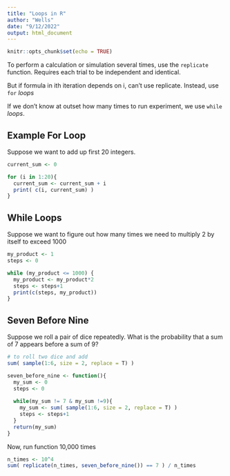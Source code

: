 ```yaml
---
title: "Loops in R"
author: "Wells"
date: "9/12/2022"
output: html_document
---
```


```r
knitr::opts_chunk$set(echo = TRUE)
```


To perform a calculation or simulation several times, use the `replicate` function. Requires each trial to be independent and identical. 

But if formula in ith iteration depends on i, can't use replicate. Instead, use `for` *loops*

If we don't know at outset how many times to run experiment, we use `while` *loops*.

## Example For Loop

Suppose we want to add up first 20 integers.


```r
current_sum <- 0

for (i in 1:20){
  current_sum <- current_sum + i
  print( c(i, current_sum) )
}

```


## While Loops

Suppose we want to figure out how many times we need to multiply 2 by itself to exceed 1000


```r
my_product <- 1
steps <- 0

while (my_product <= 1000) {
  my_product <- my_product*2
  steps <- steps+1
  print(c(steps, my_product))
}


```

## Seven Before Nine

Suppose we roll a pair of dice repeatedly. What is the probability that a sum of 7 appears before a sum of 9?

```r
# to roll two dice and add
sum( sample(1:6, size = 2, replace = T) ) 
```

```r
seven_before_nine <- function(){
  my_sum <- 0
  steps <- 0
  
  while(my_sum != 7 & my_sum !=9){
    my_sum <- sum( sample(1:6, size = 2, replace = T) )
    steps <- steps+1
  }
  return(my_sum)
}
```


Now, run function 10,000 times

```r
n_times <- 10^4
sum( replicate(n_times, seven_before_nine()) == 7 ) / n_times
```



